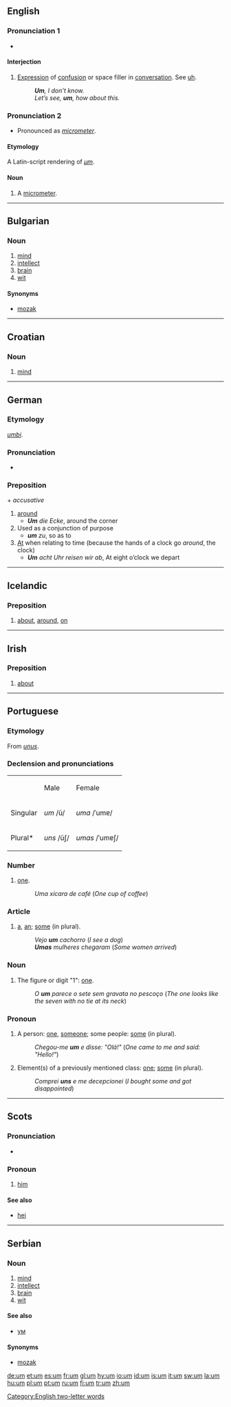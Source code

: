 {{see|'um|.um}}
==English==

===Pronunciation 1===
*{{audio|en-us-um.ogg|Audio (US)}}
*:{{rhymes|ʌm}}

====Interjection====
{{en-intj}}

# [[expression|Expression]] of [[confusion]] or space filler in [[conversation]]. See [[uh]].
#:'''''Um''', I don’t know.''
#:''Let’s see, '''um''', how about this.''

===Pronunciation 2===
*Pronounced as ''[[micrometer]]''.

====Etymology====
A Latin-script rendering of ''[[μm]]''.

====Noun====
{{en-noun|um}}

# A [[micrometer]].

[[Category:English two-letter words]]

----

==Bulgarian==

===Noun===
{{infl|bs|noun|gender=m}}

# [[mind]]
# [[intellect]]
# [[brain]]
# [[wit]]

====Synonyms====
*[[mozak#Bosnian|mozak]]

----

==Croatian==

===Noun===
{{infl|hr|noun}}

# [[mind]]

----

==German==

===Etymology===
{{OHG.|de}} ''[[umbi]]''.

===Pronunciation===
*{{SAMPA|/um/}}

===Preposition===
{{infl|de|preposition}} + ''accusative''

# [[around]]
#*'''''Um''' die Ecke'', around the corner
# Used as a conjunction of purpose
#*'''''um''' zu'', so as to
# [[at|At]] when relating to time (because the hands of a clock go ''around'', the clock)
#*'''''Um''' acht Uhr reisen wir ab'', At eight o’clock we depart

----

==Icelandic==

===Preposition===
{{infl|is|preposition}}

# [[about]], [[around]], [[on]]

----

==Irish==

===Preposition===
{{infl|ga|preposition}}

# [[about]]

----

==Portuguese==

===Etymology===
From {{L.|pt}} ''[[unus]]''.

===Declension and pronunciations===
{{rfc-header|Declension and pronunciations}}
{| border="1"

|-
|
|Male
|Female

|-
|Singular
|''um'' /ũ/
|''uma'' /ˈumɐ/

|-
|Plural*
|''uns'' /ũʃ/
|''umas'' /ˈumɐʃ/

|}

===Number===
{{infl|pt|number}}

# [[one]].
#:''Uma xícara de café'' (''One cup of coffee'')

===Article===
{{infl|pt|article}}

# {{indefinite}} [[a]], [[an]]; [[some]] (in plural).
#:''Vejo '''um''' cachorro'' (''I see a dog'')
#:'''''Umas''' mulheres chegaram'' (''Some women arrived'')

===Noun===
{{infl|pt|noun|gender=m}}

# The figure or digit "1": [[one]].
#:''O '''um''' parece o sete sem gravata no pescoço'' (''The one looks like the seven with no tie at its neck'')

===Pronoun===
{{infl|pt|pronoun}}

# A person: [[one]], [[someone]]; some people: [[some]] (in plural).
#:''Chegou-me '''um''' e disse: "Olá!"'' (''One came to me and said: "Hello!"'')
# Element(s) of a previously mentioned class: [[one]]; [[some]] (in plural).
#:''Comprei '''uns''' e me decepcionei'' (''I bought some and got disappointed'')

----

==Scots==

===Pronunciation===
*{{IPA|/ʌm/, /əm/}}

===Pronoun===
{{sco-pron}}

# {{context|South Scots|personal|lang=sco}} [[him]]

====See also====
* [[hei]]

----

==Serbian==

===Noun===
{{infl|sr|noun|gener=m}}

# [[mind]]
# [[intellect]]
# [[brain]]
# [[wit]]

====See also====
*[[ум#Serbian|ум]]

====Synonyms====
*[[mozak#Serbian|mozak]]

[[de:um]]
[[et:um]]
[[es:um]]
[[fr:um]]
[[gl:um]]
[[hy:um]]
[[io:um]]
[[id:um]]
[[is:um]]
[[it:um]]
[[sw:um]]
[[la:um]]
[[hu:um]]
[[pl:um]]
[[pt:um]]
[[ru:um]]
[[fi:um]]
[[tr:um]]
[[zh:um]]